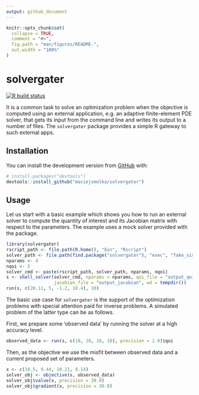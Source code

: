 ```yaml
---
output: github_document
---
```


<!-- README.md is generated from README.Rmd. Please edit that file -->

```r
knitr::opts_chunk$set(
  collapse = TRUE,
  comment = "#>",
  fig.path = "man/figures/README-",
  out.width = "100%"
)
```

# solvergater

<!-- badges: start -->
[![R build status](https://github.com/maciejsmolka/solvergater/workflows/R-CMD-check/badge.svg)](https://github.com/maciejsmolka/solvergater/actions)
<!-- badges: end -->

It is a common task to solve an optimization problem when the objective is computed 
using an external application, e.g. an adaptive finite-element PDE solver, that gets 
its input from the command line and writes its output to a number of files. 
The `solvergater` package provides a simple R gateway to such external apps.

## Installation

<!--
You can install the released version of solvergater from 
[CRAN](https://CRAN.R-project.org) with:
-->
<!--
``` r
install.packages("solvergater")
```
-->
<!--
And 
-->
You can install
the development version from [GitHub](https://github.com/) with:

``` r
# install.packages("devtools")
devtools::install_github("maciejsmolka/solvergater")
```
## Usage

Let us start with a basic example which shows you how to run an external solver to
compute the quantity of interest and its Jacobian matrix with respect to
the parameters. The example uses a mock solver provided with the package.

```r
library(solvergater)
rscript_path <- file.path(R.home(), "bin", "Rscript")
solver_path <- file.path(find.package("solvergater"), "exec", "fake_simple.R")
nparams <- 4
nqoi <- 5
solver_cmd <- paste(rscript_path, solver_path, nparams, nqoi)
s <- shell_solver(solver_cmd, nparams = nparams, qoi_file = "output_qoi",
                  jacobian_file = "output_jacobian", wd = tempdir())
run(s, c(20.11, 5, -1.2, 10.4), 10)
```

The basic use case for `solvergater` is the support of the optimization problems
with special attention paid for inverse problems. A simulated problem of the latter
type can be as follows.

First, we prepare some 'observed data' by running the solver at a high accuracy level.

```r
observed_data <- run(s, c(10, 10, 10, 10), precision = 1.0)$qoi
```

Then, as the objective we use the misfit between observed data and a current
proposed set of parameters.

```r
x <- c(10.5, 9.44, 10.21, 8.14)
solver_obj <- objective(s, observed_data)
solver_obj$value(x, precision = 30.0)
solver_obj$gradient(x, precision = 30.0)
```

